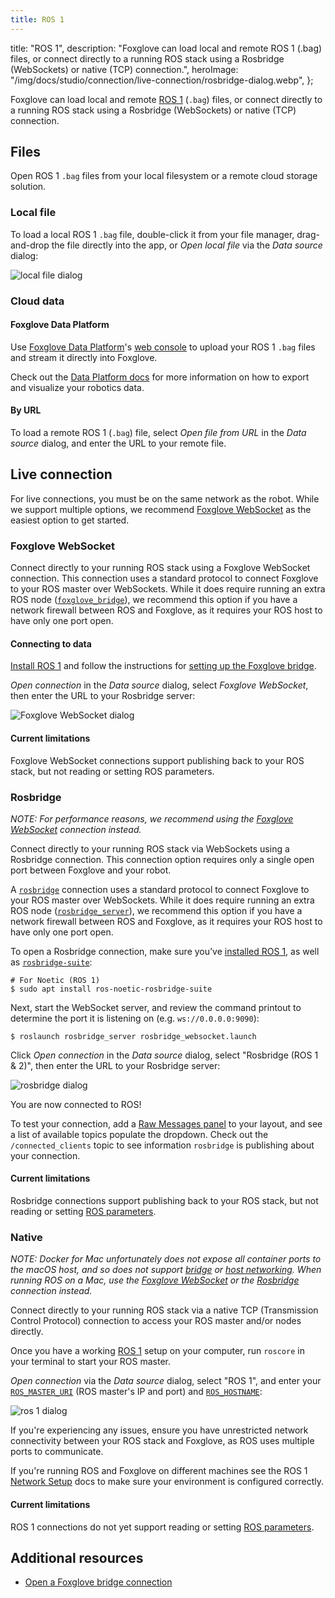 ```yaml
---
title: ROS 1
---
```


  title: "ROS 1",
  description:
    "Foxglove can load local and remote ROS 1 (.bag) files, or connect directly to a running ROS stack using a Rosbridge (WebSockets) or native (TCP) connection.",
  heroImage: "/img/docs/studio/connection/live-connection/rosbridge-dialog.webp",
};

Foxglove can load local and remote [ROS 1](/tutorials/installing-ros1-on-ubuntu) (`.bag`) files, or connect directly to a running ROS stack using a Rosbridge (WebSockets) or native (TCP) connection.

## Files

Open ROS 1 `.bag` files from your local filesystem or a remote cloud storage solution.

### Local file

To load a local ROS 1 `.bag` file, double-click it from your file manager, drag-and-drop the file directly into the app, or _Open local file_ via the _Data source_ dialog:

![local file dialog](/img/docs/studio/connection/local-file/dialog.webp)

### Cloud data

#### Foxglove Data Platform

Use [Foxglove Data Platform](/data-platform)'s [web console](https://console.foxglove.dev) to upload your ROS 1 `.bag` files and stream it directly into Foxglove.

Check out the [Data Platform docs](/docs/data-platform/exporting-and-visualizing-data) for more information on how to export and visualize your robotics data.

#### By URL

To load a remote ROS 1 (`.bag`) file, select _Open file from URL_ in the _Data source_ dialog, and enter the URL to your remote file.

<CorsDirections />

## Live connection

For live connections, you must be on the same network as the robot. While we support multiple options, we recommend [Foxglove WebSocket](#foxglove-websocket) as the easiest option to get started.

### Foxglove WebSocket

Connect directly to your running ROS stack using a Foxglove WebSocket connection. This connection uses a standard protocol to connect Foxglove to your ROS master over WebSockets. While it does require running an extra ROS node ([`foxglove_bridge`](https://index.ros.org/p/foxglove_bridge/)), we recommend this option if you have a network firewall between ROS and Foxglove, as it requires your ROS host to have only one port open.

#### Connecting to data

[Install ROS 1](/tutorials/installing-ros1-on-ubuntu) and follow the instructions for [setting up the Foxglove bridge](/docs/studio/connection/using-foxglove-bridge).

_Open connection_ in the _Data source_ dialog, select _Foxglove WebSocket_, then enter the URL to your Rosbridge server:

![Foxglove WebSocket dialog](/img/docs/studio/connection/live-connection/foxglove-websocket-dialog.webp)

<FoxgloveWebSocketResetDirections />

#### Current limitations

Foxglove WebSocket connections support publishing back to your ROS stack, but not reading or setting ROS parameters.

### Rosbridge

_NOTE: For performance reasons, we recommend using the [Foxglove WebSocket](#foxglove-websocket) connection instead._

Connect directly to your running ROS stack via WebSockets using a Rosbridge connection. This connection option requires only a single open port between Foxglove and your robot.

A [`rosbridge`](https://wiki.ros.org/rosbridge_suite) connection uses a standard protocol to connect Foxglove to your ROS master over WebSockets. While it does require running an extra ROS node ([`rosbridge_server`](https://wiki.ros.org/rosbridge_server)), we recommend this option if you have a network firewall between ROS and Foxglove, as it requires your ROS host to have only one port open.

To open a Rosbridge connection, make sure you’ve [installed ROS 1](/tutorials/installing-ros1-on-ubuntu), as well as [`rosbridge-suite`](https://github.com/RobotWebTools/rosbridge_suite):

```shell
# For Noetic (ROS 1)
$ sudo apt install ros-noetic-rosbridge-suite
```

Next, start the WebSocket server, and review the command printout to determine the port it is listening on (e.g. `ws://0.0.0.0:9090`):

```shell
$ roslaunch rosbridge_server rosbridge_websocket.launch
```

Click _Open connection_ in the _Data source_ dialog, select "Rosbridge (ROS 1 & 2)", then enter the URL to your Rosbridge server:

![rosbridge dialog](/img/docs/studio/connection/live-connection/rosbridge-dialog.webp)

You are now connected to ROS!

To test your connection, add a [Raw Messages panel](/docs/studio/panels/raw-messages) to your layout, and see a list of available topics populate the dropdown. Check out the `/connected_clients` topic to see information `rosbridge` is publishing about your connection.

#### Current limitations

Rosbridge connections support publishing back to your ROS stack, but not reading or setting [ROS parameters](https://github.com/foxglove/studio/issues/1662).

### Native

<DesktopAppOnlyBadge />

_NOTE: Docker for Mac unfortunately does not expose all container ports to the macOS host, and so does not support [bridge](https://docs.docker.com/docker-for-mac/networking/#there-is-no-docker0-bridge-on-macos) or [host networking](https://docs.docker.com/network/host/). When running ROS on a Mac, use the [Foxglove WebSocket](#foxglove-websocket) or the [Rosbridge](#rosbridge) connection instead._

Connect directly to your running ROS stack via a native TCP (Transmission Control Protocol) connection to access your ROS master and/or nodes directly.

Once you have a working [ROS 1](/tutorials/installing-ros1-on-ubuntu) setup on your computer, run `roscore` in your terminal to start your ROS master.

_Open connection_ via the _Data source_ dialog, select "ROS 1", and enter your [`ROS_MASTER_URI`](https://wiki.ros.org/ROS/EnvironmentVariables#ROS_MASTER_URI) (ROS master's IP and port) and [`ROS_HOSTNAME`](https://wiki.ros.org/ROS/EnvironmentVariables#ROS_IP.2FROS_HOSTNAME):

![ros 1 dialog](/img/docs/studio/connection/live-connection/ros1-dialog.webp)

If you're experiencing any issues, ensure you have unrestricted network connectivity between your ROS stack and Foxglove, as ROS uses multiple ports to communicate.

If you're running ROS and Foxglove on different machines see the ROS 1 [Network Setup](http://wiki.ros.org/ROS/NetworkSetup) docs to make sure your environment is configured correctly.

#### Current limitations

ROS 1 connections do not yet support reading or setting [ROS parameters](https://github.com/foxglove/studio/issues/1662).

## Additional resources

- [Open a Foxglove bridge connection](/blog/announcing-the-new-foxglove-bridge-for-live-ros-data)
